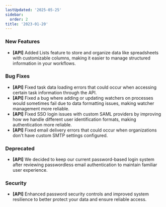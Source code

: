 ```yaml
---
lastUpdated: '2025-05-25'
sidebar:
  order: 2
title: '2023-01-20'
---
```


### New Features

- **[API]** Added Lists feature to store and organize data like spreadsheets with customizable columns, making it easier to manage structured information in your workflows.

### Bug Fixes

- **[API]** Fixed task data loading errors that could occur when accessing certain task information through the API.
- **[API]** Fixed a bug where adding or updating watchers on processes would sometimes fail due to data formatting issues, making watcher management more reliable.
- **[API]** Fixed SSO login issues with custom SAML providers by improving how we handle different user identification formats, making authentication more reliable.
- **[API]** Fixed email delivery errors that could occur when organizations don't have custom SMTP settings configured.

### Deprecated

- **[API]** We decided to keep our current password-based login system after reviewing passwordless email authentication to maintain familiar user experience.

### Security

- **[API]** Enhanced password security controls and improved system resilience to better protect your data and ensure reliable access.